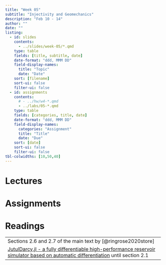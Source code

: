```yaml
---
title: "Week 05"
subtitle: "Injectivity and Geomechanics"
description: "Feb 10 - 14"
author: ""
date: ""
listing:
  - id: slides
    contents:
      - ../slides/week-05/*.qmd
    type: table
    fields: [title, subtitle, date]
    date-format: "ddd, MMM DD"
    field-display-names:
      title: "Topic"
      date: "Date"
    sort: [filename]
    sort-ui: false
    filter-ui: false
  - id: assignments
    contents:
      # - ../hw/w4-*.qmd
      - ../labs/05-*.qmd
    type: table
    fields: [categories, title, date]
    date-format: "ddd, MMM DD"
    field-display-names:
      categories: "Assignment"
      title: "Title"
      date: "Due"
    sort: [date]
    sort-ui: false
    filter-ui: false
tbl-colwidths: [10,50,40]
---
```


# Lectures

::: {#slides}
:::

# Assignments

::: {#assignments}
:::

# Readings

|                                                                                                           |
|-----------------------------------------------------------------------------------------------------------|
| Sections 2.6 and 2.7 of the main text by [@ringrose2020store]                                             |
| [JutulDarcy.jl - a fully differentiable high-performance reservoir simulator based on automatic differentiation](https://www.dropbox.com/scl/fi/asi4wb69eun1n1wv0fm0m/COMG-JutulDarcy.pdf?rlkey=c2also901hpq0s2ujfp77v7g4&st=lyw1zoz0&dl=0) until section 2.1                                                                               | 

